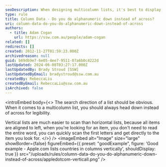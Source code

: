 ```yaml
---
seoDescription: When designing multicolumn lists, it's best to display data vertically instead of horizontally for better readability and faster scanning.
type: rule
title: Column Data - Do you do alphanumeric down instead of across?
uri: column-data-do-you-do-alphanumeric-down-instead-of-across
authors:
  - title: Adam Cogan
    url: https://ssw.com.au/people/adam-cogan
related: []
redirects: []
created: 2012-11-27T01:59:23.000Z
archivedreason: null
guid: b69db9e7-6e05-4ee7-9511-07a6b0c4222d
lastUpdated: 2024-06-08T03:27:17.000Z
lastUpdatedBy: Brady Stroud [SSW]
lastUpdatedByEmail: bradystroud@ssw.com.au
createdBy: RebeccaLiu
createdByEmail: RebeccaLiu@ssw.com.au
isArchived: false
---
```


<introEmbed
  body={<>
The search direction of a list should be obvious. When it comes to a multicolumn list, you should always head down instead of across for legibility.

Vertical lists are much easier to scan than horizontal lists, because all items are aligned to left, when you're looking for an item, you don't need to read the entire word, you can quickly scan the first letters and get directly to the item you look for.
  </>}
/>
<imageEmbed
  alt="Image"
  size="large"
  showBorder={false}
  figureEmbed={{
    preset: "goodExample",
    figure: 'Good example - Apple.com lists countries in columns vertically',
    shouldDisplay: true
  }}
  src="/uploads/rules/column-data-do-you-do-alphanumeric-down-instead-of-across/appledotcom-verticall.png"
/>

